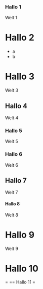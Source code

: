 === Hallo 1 ===
Welt 1

= Hallo 2 =
* a
* b
= Hallo 3 =
Welt 3

== Hallo 4 ==
Welt 4
=== Hallo 5 ===
Welt 5
=== Hallo 6 ===
Welt 6


== Hallo 7 ==
Welt 7
==== Hallo 8 ====
Welt 8
= Hallo 9 =
Welt 9


= Hallo 10 ==
== Hallo 11 =